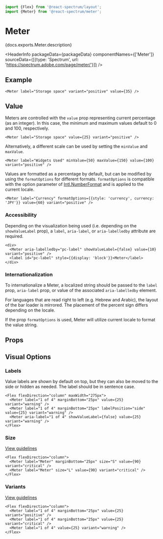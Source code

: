 <!-- Copyright 2020 Adobe. All rights reserved.
This file is licensed to you under the Apache License, Version 2.0 (the "License");
you may not use this file except in compliance with the License. You may obtain a copy
of the License at http://www.apache.org/licenses/LICENSE-2.0
Unless required by applicable law or agreed to in writing, software distributed under
the License is distributed on an "AS IS" BASIS, WITHOUT WARRANTIES OR REPRESENTATIONS
OF ANY KIND, either express or implied. See the License for the specific language
governing permissions and limitations under the License. -->



```jsx import
import {Flex} from '@react-spectrum/layout';
import {Meter} from '@react-spectrum/meter';
```

# Meter

<p>{docs.exports.Meter.description}</p>

<HeaderInfo
  packageData={packageData}
  componentNames={['Meter']}
  sourceData={[{type: 'Spectrum', url: 'https://spectrum.adobe.com/page/meter/'}]} />

## Example

```tsx example
<Meter label="Storage space" variant="positive" value={35} />
```

## Value

Meters are controlled with the `value` prop representing current percentage (as an integer).
In this case, the minimum and maximum values default to 0 and 100, respectively.

```tsx example
<Meter label="Storage space" value={25} variant="positive" />
```

Alternatively, a different scale can be used by setting the `minValue` and `maxValue`.

```tsx example
<Meter label="Widgets Used" minValue={50} maxValue={150} value={100} variant="positive" />
```

Values are formatted as a percentage by default, but can be modified by using the `formatOptions` for different formats.
`formatOptions` is compatible with the option parameter of [Intl.NumberFormat](https://developer.mozilla.org/en-US/docs/Web/JavaScript/Reference/Global_Objects/NumberFormat) and is applied to the current locale.

```tsx example
<Meter label="Currency" formatOptions={{style: 'currency', currency: 'JPY'}} value={60} variant="positive" />
```

### Accessibility

Depending on the visualization being used (i.e. depending on the `showValueLabel` prop), a `label`, `aria-label`, or `aria-labelledby` attribute are required.

```tsx example
<div>
  <Meter aria-labelledby="pc-label" showValueLabel={false} value={10} variant="positive" />
  <label id="pc-label" style={{display: 'block'}}>Meter</label>
</div>
```

### Internationalization

To internationalize a Meter, a localized string should be passed to the `label` prop, `aria-label` prop, or value of the associated `aria-labelledby` element.

For languages that are read right to left (e.g. Hebrew and Arabic), the layout of the bar loader is mirrored.
The placement of the percent sign differs depending on the locale.

If the prop `formatOptions` is used, Meter will utilize current locale to format the value string.

## Props

<PropTable component={docs.exports.Meter} links={docs.links} />

## Visual Options

### Labels

Value labels are shown by default on top, but they can also be moved to the side or hidden as needed.
The label should be in sentence case.

```tsx example
<Flex flexDirection="column" maxWidth="275px">
  <Meter label="1 of 4" marginBottom="25px" value={25} variant="warning" />
  <Meter label="1 of 4" marginBottom="25px" labelPosition="side" value={25} variant="warning" />
  <Meter aria-label="1 of 4" showValueLabel={false} value={25} variant="warning" />
</Flex>
```

### Size
[View guidelines](https://spectrum.adobe.com/page/meter/#Size)

```tsx example
<Flex flexDirection="column">
  <Meter label="Meter" marginBottom="25px" size="S" value={90} variant="critical" />
  <Meter label="Meter" size="L" value={90} variant="critical" />
</Flex>
```

### Variants
[View guidelines](https://spectrum.adobe.com/page/meter/#Semantic-colors)

```tsx example
<Flex flexDirection="column">
  <Meter label="1 of 4" marginBottom="25px" value={25} variant="positive" />
  <Meter label="1 of 4" marginBottom="25px" value={25} variant="critical" />
  <Meter label="1 of 4" value={25} variant="warning" />
</Flex>
```
